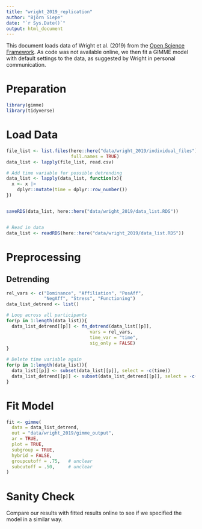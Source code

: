 ```yaml
---
title: "wright_2019_replication"
author: "Björn Siepe"
date: "`r Sys.Date()`"
output: html_document
---
```


This document loads data of Wright et al. (2019) from the [Open Science Framework](https://osf.io/95hyr/).
As code was not available online, we then fit a GIMME model with default settings to the data, as suggested by Wright in personal communication.

# Preparation
```r
library(gimme)
library(tidyverse)
```


# Load Data

```r
file_list <- list.files(here::here("data/wright_2019/individual_files"), 
                        full.names = TRUE)
data_list <- lapply(file_list, read.csv)

# Add time variable for possible detrending
data_list <- lapply(data_list, function(x){
  x <- x |> 
    dplyr::mutate(time = dplyr::row_number())
})


saveRDS(data_list, here::here("data/wright_2019/data_list.RDS"))


# Read in data
data_list <- readRDS(here::here("data/wright_2019/data_list.RDS"))

```



# Preprocessing

## Detrending
```r
rel_vars <- c("Dominance", "Affiliation", "PosAff",
              "NegAff", "Stress", "Functioning")
data_list_detrend <- list()

# Loop across all participants
for(p in 1:length(data_list)){
  data_list_detrend[[p]] <- fn_detrend(data_list[[p]],
                               vars = rel_vars, 
                               time_var = "time", 
                               sig_only = FALSE)
}

# Delete time variable again
for(p in 1:length(data_list)){
  data_list[[p]] <- subset(data_list[[p]], select = -c(time))
  data_list_detrend[[p]] <- subset(data_list_detrend[[p]], select = -c(time))
}


```



# Fit Model
```r
fit <- gimme(
  data = data_list_detrend,
  out = "data/wright_2019/gimme_output",
  ar = TRUE,           
  plot = TRUE,         
  subgroup = TRUE,     
  hybrid = FALSE,      
  groupcutoff = .75,   # unclear
  subcutoff = .50,     # unclear
)


```




# Sanity Check
Compare our results with fitted results online to see if we specified the model in a similar way.